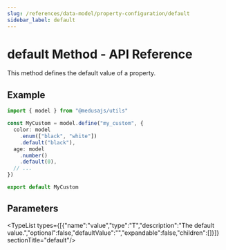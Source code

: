 ```yaml
---
slug: /references/data-model/property-configuration/default
sidebar_label: default
---
```



# default Method - API Reference

This method defines the default value of a property.

## Example

```ts
import { model } from "@medusajs/utils"

const MyCustom = model.define("my_custom", {
  color: model
    .enum(["black", "white"])
    .default("black"),
  age: model
    .number()
    .default(0),
  // ...
})

export default MyCustom
```

## Parameters

<TypeList types={[{"name":"value","type":"T","description":"The default value.","optional":false,"defaultValue":"","expandable":false,"children":[]}]}  sectionTitle="default"/>

